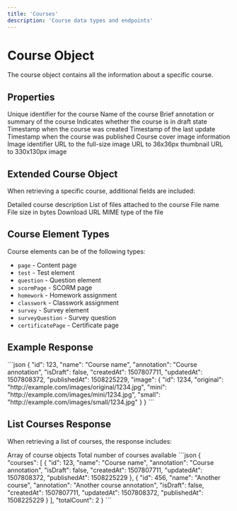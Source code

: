 ```yaml
---
title: 'Courses'
description: 'Course data types and endpoints'
---
```


# Course Object

The course object contains all the information about a specific course.

## Properties

<ResponseField name="id" type="integer">
  Unique identifier for the course
</ResponseField>

<ResponseField name="name" type="string">
  Name of the course
</ResponseField>

<ResponseField name="annotation" type="string">
  Brief annotation or summary of the course
</ResponseField>

<ResponseField name="isDraft" type="boolean">
  Indicates whether the course is in draft state
</ResponseField>

<ResponseField name="createdAt" type="integer">
  Timestamp when the course was created
</ResponseField>

<ResponseField name="updatedAt" type="integer">
  Timestamp of the last update
</ResponseField>

<ResponseField name="publishedAt" type="integer">
  Timestamp when the course was published
</ResponseField>

<ResponseField name="image" type="object">
  Course cover image information
  <Expandable title="properties">
    <ResponseField name="id" type="integer">
      Image identifier
    </ResponseField>
    <ResponseField name="original" type="string">
      URL to the full-size image
    </ResponseField>
    <ResponseField name="mini" type="string">
      URL to 36x36px thumbnail
    </ResponseField>
    <ResponseField name="small" type="string">
      URL to 330x130px image
    </ResponseField>
  </Expandable>
</ResponseField>

## Extended Course Object

When retrieving a specific course, additional fields are included:

<ResponseField name="description" type="string">
  Detailed course description
</ResponseField>

<ResponseField name="attachedFiles" type="array">
  List of files attached to the course
  <Expandable title="properties">
    <ResponseField name="name" type="string">
      File name
    </ResponseField>
    <ResponseField name="size" type="integer">
      File size in bytes
    </ResponseField>
    <ResponseField name="url" type="string">
      Download URL
    </ResponseField>
    <ResponseField name="mime" type="string">
      MIME type of the file
    </ResponseField>
  </Expandable>
</ResponseField>

## Course Element Types

Course elements can be of the following types:
- `page` - Content page
- `test` - Test element
- `question` - Question element
- `scormPage` - SCORM page
- `homework` - Homework assignment
- `classwork` - Classwork assignment
- `survey` - Survey element
- `surveyQuestion` - Survey question
- `certificatePage` - Certificate page

## Example Response

<ResponseExample>
```json
{
  "id": 123,
  "name": "Course name",
  "annotation": "Course annotation",
  "isDraft": false,
  "createdAt": 1507807711,
  "updatedAt": 1507808372,
  "publishedAt": 1508225229,
  "image": {
    "id": 1234,
    "original": "http://example.com/images/original/1234.jpg",
    "mini": "http://example.com/images/mini/1234.jpg",
    "small": "http://example.com/images/small/1234.jpg"
  }
}
```
</ResponseExample>

## List Courses Response

When retrieving a list of courses, the response includes:

<ResponseField name="courses" type="array">
  Array of course objects
</ResponseField>

<ResponseField name="totalCount" type="integer">
  Total number of courses available
</ResponseField>

<ResponseExample>
```json
{
  "courses": [
    {
      "id": 123,
      "name": "Course name",
      "annotation": "Course annotation",
      "isDraft": false,
      "createdAt": 1507807711,
      "updatedAt": 1507808372,
      "publishedAt": 1508225229
    },
    {
      "id": 456,
      "name": "Another course",
      "annotation": "Another course annotation",
      "isDraft": false,
      "createdAt": 1507807711,
      "updatedAt": 1507808372,
      "publishedAt": 1508225229
    }
  ],
  "totalCount": 2
}
```
</ResponseExample>